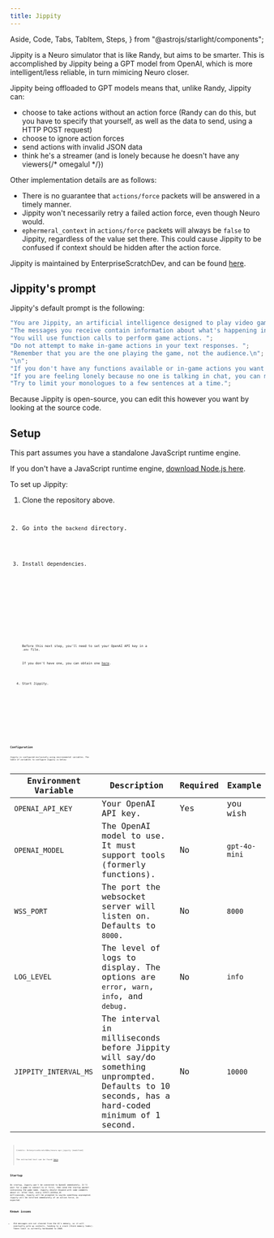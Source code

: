 ```yaml
---
title: Jippity
---
```


  Aside,
  Code,
  Tabs,
  TabItem,
  Steps,
} from "@astrojs/starlight/components";

Jippity is a Neuro simulator that is like Randy, but aims to be smarter. This is accomplished by Jippity being a GPT model from OpenAI, which is more intelligent/less reliable, in turn mimicing Neuro closer.

Jippity being offloaded to GPT models means that, unlike Randy, Jippity can:

- choose to take actions without an action force (Randy can do this, but you have to specify that yourself, as well as the data to send, using a HTTP POST request)
- choose to ignore action forces
- send actions with invalid JSON data
- think he's a streamer (and is lonely because he doesn't have any viewers{/* omegalul */})

Other implementation details are as follows:

- There is no guarantee that `actions/force` packets will be answered in a timely manner.
- Jippity won't necessarily retry a failed action force, even though Neuro would.
- `ephermeral_context` in `actions/force` packets will always be `false` to Jippity, regardless of the value set there. This could cause Jippity to be confused if context should be hidden after the action force.

Jippity is maintained by EnterpriseScratchDev, and can be found [here](https://github.com/EnterpriseScratchDev/neuro-api-jippity).

## Jippity's prompt

Jippity's default prompt is the following:

```ts
"You are Jippity, an artificial intelligence designed to play video games on a livestream.\n";
"The messages you receive contain information about what's happening in the game.";
"You will use function calls to perform game actions. ";
"Do not attempt to make in-game actions in your text responses. ";
"Remember that you are the one playing the game, not the audience.\n";
"\n";
"If you don't have any functions available or in-game actions you want to take, you can talk about your half-brother Randy and your cousin Neuro-sama.";
"If you are feeling lonely because no one is talking in chat, you can make up stories about Randy and Neuro.";
"Try to limit your monologues to a few sentences at a time.";
```

Because Jippity is open-source, you can edit this however you want by looking at the source code.

## Setup

<Aside>

This part assumes you have a standalone JavaScript runtime engine.

If you don't have a JavaScript runtime engine, [download Node.js here](https://nodejs.org/download).

</Aside>

To set up Jippity:

<Steps>

1. Clone the repository above.

   <Code
     code="git clone https://github.com/EnterpriseScratchDev/neuro-api-jippity.git"
     lang="sh"
   />

2. Go into the `backend` directory.

   <Code code="cd neuro-api-jippity/backend" lang="sh" />

3. Install dependencies.

   <Tabs syncKey="js-package-manager">
     <TabItem label="npm">
       <Code code="npm install" lang="sh" />
     </TabItem>
     <TabItem label="yarn">
       <Code code="yarn install" lang="sh" />
     </TabItem>
     <TabItem label="pnpm">
       <Code code="pnpm install" lang="sh" />
     </TabItem>
   </Tabs>

   <Aside>

   Before this next step, you'll need to set your OpenAI API key in a `.env` file.

   If you don't have one, you can obtain one [here](https://platform.openai.com/settings/organization/billing/overview).

   </Aside>

4. Start Jippity.

   <Tabs syncKey="js-package-manager">
     <TabItem label="npm">
       <Code code="npm run start" lang="sh" />
     </TabItem>
     <TabItem label="yarn">
       <Code code="yarn run start" lang="sh" />
     </TabItem>
     <TabItem label="pnpm">
       <Code code="pnpm run start" lang="sh" />
     </TabItem>
   </Tabs>

</Steps>

## Configuration

Jippity is configured exclusively using environmental variables. The table of variables to configure Jippity is below:

| Environment Variable  | Description                                                                                                                                     | Required | Example       |
| --------------------- | ----------------------------------------------------------------------------------------------------------------------------------------------- | -------- | ------------- |
| `OPENAI_API_KEY`      | Your OpenAI API key.                                                                                                                            | Yes      | you wish      |
| `OPENAI_MODEL`        | The OpenAI model to use. It must support tools (formerly functions).                                                                            | No       | `gpt-4o-mini` |
| `WSS_PORT`            | The port the websocket server will listen on. Defaults to `8000`.                                                                               | No       | `8000`        |
| `LOG_LEVEL`           | The level of logs to display. The options are `error`, `warn`, `info`, and `debug`.                                                             | No       | `info`        |
| `JIPPITY_INTERVAL_MS` | The interval in milliseconds before Jippity will say/do something unprompted.<br/>Defaults to 10 seconds, has a hard-coded minimum of 1 second. | No       | `10000`       |

> Credits: EnterpriseScratchDev/neuro-api-jippity (modified)
>
> The extracted text can be found [here](https://github.com/EnterpriseScratchDev/neuro-api-jippity/blob/main/README.md#Configuration%20Using%20Environmental%20Variables).

## Startup

On startup, Jippity won't be connected to OpenAI immediately. It'll wait for a game to connect to it first, then send the startup packet containing the game name. Jippity should respond with some comments about it.
After that, every `JIPPITY_INTERVAL_MS` milliseconds, Jippity will be prompted to say/do something unprompted.
Jippity will be notified immediately of an action force, as expected.

## Known issues

- Old messages are not cleared from the AI's memory, so it will eventually pile up contexts, leading to a crash (think memory leaks). Token limit is currently hardcoded to 2048.
